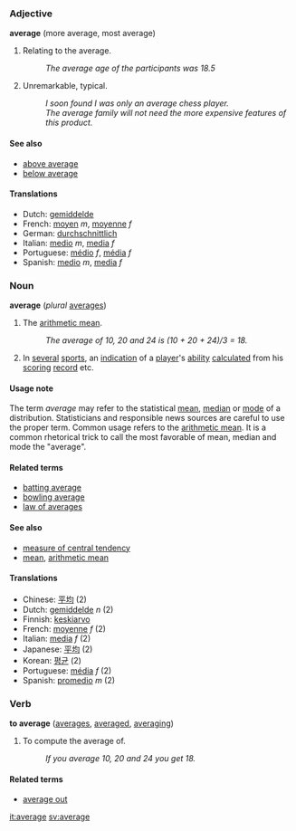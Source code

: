 ===Adjective===
'''average''' (more average, most average)

# Relating to the average.
#: ''The average age of the participants was 18.5''
# Unremarkable, typical.
#: ''I soon found I was only an average chess player.''
#: ''The average family will not need the more expensive features of this product.''

====See also====
*[[above average]]
*[[below average]]

====Translations====
*Dutch: [[gemiddelde]]
*French: [[moyen]] ''m'', [[moyenne]] ''f''
*German: [[durchschnittlich]]
*Italian: [[medio]] ''m'', [[media]] ''f''
*Portuguese: [[médio]] ''f'', [[média]] ''f''
*Spanish: [[medio]] ''m'', [[media]] ''f''

===Noun===
'''average''' (''plural'' [[averages]])

#The [[arithmetic mean]].
#: ''The average of 10, 20 and 24 is (10 + 20 + 24)/3 = 18.''
#In [[several]] [[sport]]s, an [[indication]] of a [[player]]'s [[ability]] [[calculate]]d from his [[score|scoring]] [[record]] etc.

====Usage note====

The term ''average'' may refer to the statistical [[mean]], [[median]] or [[mode]] of a distribution.  Statisticians and responsible news sources are careful to use the proper term.  Common usage refers to the [[arithmetic mean]].  It is a common rhetorical trick to call the most favorable of mean, median and mode the "average".

====Related terms====

*[[batting average]]
*[[bowling average]]
*[[law of averages]]

====See also====
* [[measure of central tendency]]
* [[mean]], [[arithmetic mean]]



====Translations====
*Chinese: [[平均]] (2)
*Dutch: [[gemiddelde]] ''n'' (2)
*Finnish: [[keskiarvo]]
*French: [[moyenne]] ''f'' (2)
*Italian: [[media]] ''f'' (2)
*Japanese: [[平均]] (2)
*Korean: [[평균]] (2)
*Portuguese: [[média]] ''f'' (2)
*Spanish: [[promedio]] ''m'' (2)

===Verb===
'''to average''' ([[averages]], [[averaged]], [[averaging]])

# To compute the average of.
#: ''If you average 10, 20 and 24 you get 18.''

====Related terms====

*[[average out]]

[[it:average]]
[[sv:average]]
